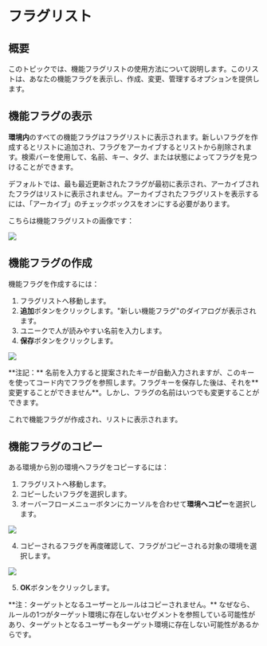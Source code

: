 
# フラグリスト

## 概要

このトピックでは、機能フラグリストの使用方法について説明します。このリストは、あなたの機能フラグを表示し、作成、変更、管理するオプションを提供します。

## 機能フラグの表示

**環境内**のすべての機能フラグはフラグリストに表示されます。新しいフラグを作成するとリストに追加され、フラグをアーカイブするとリストから削除されます。検索バーを使用して、名前、キー、タグ、または状態によってフラグを見つけることができます。

デフォルトでは、最も最近更新されたフラグが最初に表示され、アーカイブされたフラグはリストに表示されません。アーカイブされたフラグリストを表示するには、「アーカイブ」のチェックボックスをオンにする必要があります。

こちらは機能フラグリストの画像です：&#x20;

![](../../feature-flags/assets/organizing-flags/the-flags-list/001.webp)

## 機能フラグの作成

機能フラグを作成するには：

1. フラグリストへ移動します。
2. **追加**ボタンをクリックします。"新しい機能フラグ"のダイアログが表示されます。
3. ユニークで人が読みやすい名前を入力します。
4. **保存**ボタンをクリックします。

![](../../feature-flags/assets/organizing-flags/the-flags-list/002.webp)

<Callout type="info">
**注記：** 名前を入力すると提案されたキーが自動入力されますが、このキーを使ってコード内でフラグを参照します。フラグキーを保存した後は、それを**変更することができません**。しかし、フラグの名前はいつでも変更することができます。
</Callout>

これで機能フラグが作成され、リストに表示されます。

## 機能フラグのコピー

ある環境から別の環境へフラグをコピーするには：

1. フラグリストへ移動します。
2. コピーしたいフラグを選択します。
3. オーバーフローメニューボタンにカーソルを合わせて**環境へコピー**を選択します。

![](../../feature-flags/assets/organizing-flags/the-flags-list/003.webp)

4. コピーされるフラグを再度確認して、フラグがコピーされる対象の環境を選択します。

![](../../feature-flags/assets/organizing-flags/the-flags-list/004.webp)

5. **OK**ボタンをクリックします。

<Callout type="warning">
**注：ターゲットとなるユーザーとルールはコピーされません。** なぜなら、ルールの1つがターゲット環境に存在しないセグメントを参照している可能性があり、ターゲットとなるユーザーもターゲット環境に存在しない可能性があるからです。
</Callout>